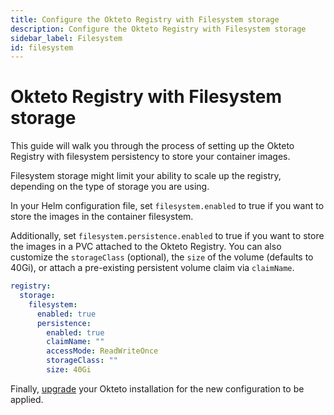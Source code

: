 ```yaml
---
title: Configure the Okteto Registry with Filesystem storage
description: Configure the Okteto Registry with Filesystem storage
sidebar_label: Filesystem
id: filesystem
---
```


# Okteto Registry with Filesystem storage

This guide will walk you through the process of setting up the Okteto Registry with filesystem persistency to store your container images.

Filesystem storage might limit your ability to scale up the registry, depending on the type of storage you are using.

In your Helm configuration file, set `filesystem.enabled` to true if you want to store the images in the container filesystem.

Additionally, set `filesystem.persistence.enabled` to true if you want to store the images in a PVC attached to the Okteto Registry.
You can also customize the `storageClass` (optional), the `size` of the volume (defaults to 40Gi), or attach a pre-existing persistent volume claim via `claimName`.

```yaml
registry:
  storage:
    filesystem:
      enabled: true
      persistence:
        enabled: true
        claimName: ""
        accessMode: ReadWriteOnce
        storageClass: ""
        size: 40Gi
```

Finally, [upgrade](self-hosted/manage/upgrade.mdx) your Okteto installation for the new configuration to be applied.
